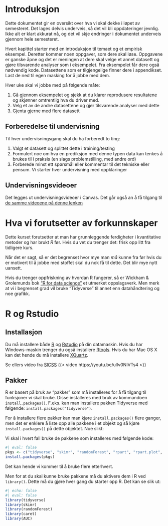 # Introduksjon {.unnumbered}

Dette dokumentet gir en oversikt over hva vi skal dekke i løpet av semesteret. Det lages delvis underveis, så det vil bli oppdateringer jevnlig. Ikke alt er klart akkurat nå, og det vil skje endringer i dokumentet underveis gjennom hele semesteret. 

Hvert kapittel starter med en introduksjon til temaet og et empirisk eksempel. Deretter kommer noen oppgaver, som dere skal løse. Oppgavene er ganske åpne og det er meningen at dere skal velge et annet datasett og gjøre tilsvarende analyser som i eksempelet. Fra eksempelet får dere også nødvendig kode. Datasettene som er tilgjengelige finner dere i appendikset. Last de ned til egen masking for å jobbe med dem. 

Hver uke skal vi jobbe med på følgende måte: 

1) Gå gjennom eksempelet og sjekk at du klarer reprodusere resultatene og skjønner omtrentlig hva du driver med. 
1) Velg et av de andre datasettene og gjør tilsvarende analyser med dette 
1) Gjenta gjerne med flere datasett


## Forberedelse til undervisning
Til hver undervisningsgang skal du ha forberedt to ting: 

1) Valgt et datasett og splittet dette i training/testing 
1) Formulert noe om hva en prediksjon med denne typen data kan tenkes å brukes til i praksis (en slags problemstilling, med andre ord)
1) Forberede minst ett spørsmål eller kommentar til det tekniske eller pensum. Vi starter hver undervisning med oppklaringer

## Undervisningsvideoer

Det legges ut undervisningsvideoer i Canvas. Det går også an å få tilgang til [de samme videoene på denne lenken](https://uio.cloud.panopto.eu/Panopto/Pages/Sessions/List.aspx?folderID=fbd0aeb4-f162-4681-977b-af8e0137df63)



# Hva vi forutsetter av forkunnskaper

Dette kurset forutsetter at man har grunnleggende ferdigheter i kvantitative metoder og har brukt *R* før. Hvis du vet du trenger det: frisk opp litt fra tidligere kurs.

Når det er sagt, så er det begrenset hvor mye man *må* kunne fra før hvis du er motivert til å jobbe med stoffet skal du nok få til dette. Det blir mye nytt uansett. 

Hvis du trenger oppfriskning av hvordan R fungerer, så er Wickham & Grolemunds bok ["R for data science"](https://r4ds.had.co.nz/) et utmerket oppslagsverk. Men merk at vi i begrenset grad vil bruke "Tidyverse" til annet enn datahåndtering og noe grafikk. 


# R og Rstudio

## Installasjon 
Du må installere både [R](https://www.r-project.org/) og [Rstudio](https://posit.co/products/open-source/rstudio/) på din datamaskin. Hvis du har Windows-maskin trenger du også installere [Rtools](https://cran.r-project.org/bin/windows/Rtools/rtools42/rtools.html). Hvis du har Mac OS X kan det hende du må installere [XQuartz](https://www.xquartz.org/).

Se ellers video fra [SICSS](https://youtu.be/ulIv0NiVTs4) 
{{< video https://youtu.be/ulIv0NiVTs4 >}}


## Pakker {.unnumbered}

R er basert på bruk av "pakker" som må installeres for å få tilgang til funksjoner vi skal bruke. Disse installeres med bruk av kommandoen `install.packages()`. F.eks. kan man installere pakken Tidyverse med følgende: `install.packages("tidyverse")`.

For å installere flere pakker kan man kjøre `install.packages()` flere ganger, men det er enklere å liste opp alle pakkene i et objekt og så kjøre `install.packages()` på dette objektet. Noe slikt:

Vi skal i hvert fall bruke de pakkene som installeres med følgende kode: 
```r
#| eval: false
pkgs <- c("tidyverse", "skimr", "randomForest", "rpart", "rpart.plot", "AUC", "rsample", "fairness", "xgboost")
install.packages(pkgs)

```

Det kan hende vi kommer til å bruke flere etterhvert. 

Men for at du skal kunne bruke pakkene må du aktivere dem i R ved `library()`. Dette må du gjøre hver gang du starter opp R. Det kan se slik ut:

```r
#| echo: false
#| eval: false
library(tidyverse)
library(skimr)
library(randomForest)
library(caret)
library(AUC)

```




